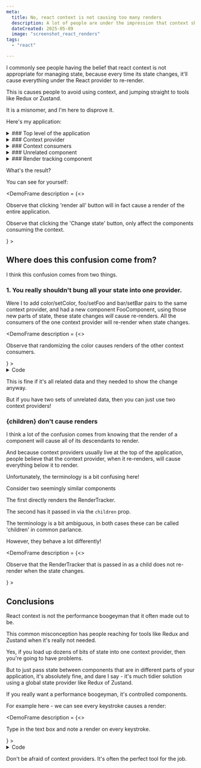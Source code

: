 ```yaml
---
meta:
  title: No, react context is not causing too many renders
  description: A lot of people are under the impression that context shouldn't be used to store state, because it'll cause the entire application tree to re-render. This is a misnomer. 
  dateCreated: 2025-05-09
  image: "screenshot_react_renders"
tags: 
  - "react"

---
```


I commonly see people having the belief that react context is not appropriate for managing state, because every time its state changes, it'll cause everything under the React provider to re-render. 

This is causes people to avoid using context, and jumping straight to tools like Redux or Zustand.

It is a misnomer, and I'm here to disprove it. 

Here's my application:

<details>
<summary>
  ### Top level of the application
</summary>
<GithubPermalinkRsc permalink="https://github.com/dwjohnston/blacksheepcode/blob/5f046fbbb515b44cd0664370dda83438dc7a8c6b/src/demos/react-renders/ReactRenders.tsx#L26-L48"/>

I do have a button at the top of the application that _will_ re-render the whole application. 

This is to demonstrate that there is no trickery here. 
</details>
<details>
<summary>
  ### Context provider 
</summary>

<GithubPermalinkRsc permalink="https://github.com/dwjohnston/blacksheepcode/blob/5f046fbbb515b44cd0664370dda83438dc7a8c6b/src/demos/react-renders/ReactRenders.tsx#L18-L23"/>

My context provider is simple. We store state in a `useState` hook, and provide it via the context provider. 
</details>
<details>
<summary>
    ### Context consumers
</summary>

<GithubPermalinkRsc permalink="https://github.com/dwjohnston/blacksheepcode/blob/5f046fbbb515b44cd0664370dda83438dc7a8c6b/src/demos/react-renders/ReactRenders.tsx#L51-L68"/>

I have two components, both of them use this context. 
</details>
<details>
<summary>
  ### Unrelated component
</summary>

<GithubPermalinkRsc permalink="https://github.com/dwjohnston/blacksheepcode/blob/5f046fbbb515b44cd0664370dda83438dc7a8c6b/src/demos/react-renders/ReactRenders.tsx#L70-L75"/>

I have several instances of an unrelated component that doesn't use the context. 
</details>
<details>
<summary>
  ### Render tracking component
</summary>

<GithubPermalinkRsc permalink="https://github.com/dwjohnston/blacksheepcode/blob/5f046fbbb515b44cd0664370dda83438dc7a8c6b/src/demos/react-renders/common.tsx#L2-L13"/>

My render tracking component displays the dot in a different spot each time it renders.
</details>

What's the result? 

You can see for yourself: 

<DemoFrame
  description = {<>
  <p>Observe that clicking 'render all' button will in fact cause a render of the entire application.</p>
  <p>Observe that clicking the 'Change state' button, only affect the components consuming the context.</p>
  </>}
>
  <ReactRenders1/>
</DemoFrame>

## Where does this confusion come from? 

I think this confusion comes from two things. 

### 1. You really shouldn't bung all your state into one provider. 

Were I to add color/setColor, foo/setFoo and bar/setBar pairs to the same context provider, and had a new component FooComponent, using those new parts of state, these state changes _will_ cause re-renders. All the consumers of the one context provider will re-render when state changes. 

<DemoFrame
  description = {<>
  <p>Observe that randomizing the color causes renders of the other context consumers.</p>
  </>}
>
  <details>
  <summary>Code</summary>
  <GithubPermalinkRsc permalink="https://github.com/dwjohnston/blacksheepcode/blob/5f046fbbb515b44cd0664370dda83438dc7a8c6b/src/demos/react-renders/ReactRenders2.tsx#L83-L95"/>
  </details>
  <ReactRenders2/>
</DemoFrame>

This is fine if it's all related data and they needed to show the change anyway. 

But if you have two sets of unrelated data, then you can just use two context providers!

### \{children\} don't cause renders

I think a lot of the confusion comes from knowing that the render of a component will cause all of its descendants to render.

And because context providers usually live at the top of the application, people believe that the context provider, when it re-renders, will cause everything below it to render.

Unfortunately, the terminology is a bit confusing here!

Consider two seemingly similar components 

<GithubPermalinkRsc permalink="https://github.com/dwjohnston/blacksheepcode/blob/45fdceb1f12d52394a7eacce0083de2987f870c1/src/demos/react-renders/ReactRenders3.tsx#L8-L28"/>

The first directly renders the RenderTracker. 

The second has it passed in via the `children` prop. 

The terminology is a bit ambiguous, in both cases these can be called 'children' in common parlance.  

However, they behave a lot differently!

<DemoFrame
  description = {<>
  <p>Observe that the RenderTracker that is passed in as a child does not re-render when the state changes.</p>
  </>}
>
  <ReactRenders3/>
</DemoFrame>


## Conclusions 

React context is not the performance boogeyman that it often made out to be. 

This common misconception has people reaching for tools like Redux and Zustand when it's really not needed.

Yes, if you load up dozens of bits of state into one context provider, then you're going to have problems. 

But to just pass state between components that are in different parts of your application, it's absolutely fine, and dare I say - it's much tidier solution using a global state provider like Redux of Zustand. 

If you really want a performance boogeyman, it's controlled components. 

For example here - we can see every keystroke causes a render: 

<DemoFrame
  description = {<>
  <p>Type in the text box and note a render on every keystroke.</p>
  </>}
>
    <details>
  <summary>Code</summary>
<GithubPermalinkRsc permalink="https://github.com/dwjohnston/blacksheepcode/blob/5f046fbbb515b44cd0664370dda83438dc7a8c6b/src/demos/react-renders/ReactRenders4.tsx#L9-L17"/>

  </details>
  <ReactRenders4/>
</DemoFrame>

Don't be afraid of context providers. It's often the perfect tool for the job. 